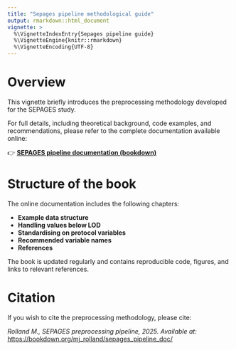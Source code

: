 ```yaml
---
title: "Sepages pipeline methodological guide"
output: rmarkdown::html_document
vignette: >
  %\VignetteIndexEntry{Sepages pipeline guide}
  %\VignetteEngine{knitr::rmarkdown}
  %\VignetteEncoding{UTF-8}
---
```


# Overview

This vignette briefly introduces the preprocessing methodology developed for the SEPAGES study.

For full details, including theoretical background, code examples, and recommendations, please refer to the complete documentation available online:

👉 **[SEPAGES pipeline documentation (bookdown)](https://bookdown.org/mj_rolland/sepages_pipeline_doc/)**

# Structure of the book

The online documentation includes the following chapters:

- **Example data structure**
- **Handling values below LOD**
- **Standardising on protocol variables**
- **Recommended variable names**
- **References**

The book is updated regularly and contains reproducible code, figures, and links to relevant references.

# Citation

If you wish to cite the preprocessing methodology, please cite:

*Rolland M., SEPAGES preprocessing pipeline, 2025. Available at:*  
<https://bookdown.org/mj_rolland/sepages_pipeline_doc/>
